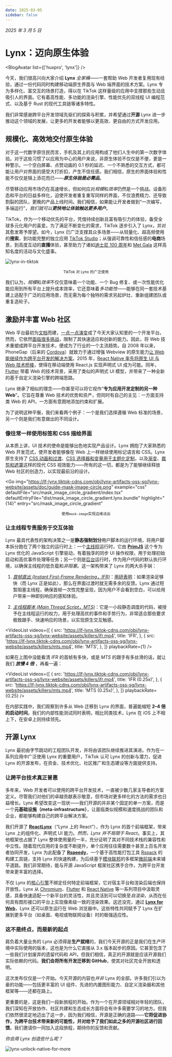 ```yaml
---
date: 2025-03-05
sidebar: false
---
```



_2025 年 3 月 5 日_

# Lynx：迈向原生体验

<BlogAvatar list={['huxpro', 'lynx']} />

今天，我们很高兴向大家介绍 **Lynx** _全家桶_——一套帮助 Web 开发者复用现有经验，通过一份代码同时构建移动端原生界面与 Web 端界面的技术方案。Lynx 专为多样化、富交互的场景打造，得以在 TikTok 这样量级的应用中支撑那些生动且吸引人的界面。它有着高性能、多功能的渲染引擎、性能优先的双线程 UI 编程范式、以及基于 Rust 的现代工具链等诸多特性。

我们非常感谢跨平台开发领域先驱们的探索与积累，并希望通过**开源** Lynx 进一步推动这个领域的发展，让更多的开发者能够以更高效、更自由的方式开发应用。

## 规模化、高效地交付原生体验

对于这一代数字原住民而言，手机及其上的应用构成了他们人生中的第一次数字体验。对于这些习惯了以应用为中心的用户来说，非原生体验不仅仅是不便，更是一种警示。一个空白屏幕、点赞动画的 0.1 秒的延迟、一个不熟悉的交互方式，都可能让用户对界面的感受大打折扣，产生不信任感。我们相信，原生的界面体验和性能不仅仅是锦上添花而已——**_原生体验是必需品_**。

尽管移动应用市场仍在高速增长，但如何应对*规模*和*效率*仍然是一个挑战。设备形态和平台的日益多样化，迫使开发者重复重写同样的界面，不仅浪费精力、还导致割裂的团队，更晚的产品上线时间。我们相信，如果能让开发者做到“一次编写，多端运行”，_我们就可以**更快地让体验触达更多用户**_。

TikTok，作为一个移动优先的平台，凭借持续创新且富有吸引力的体验，备受全球多元化用户的喜爱。为了满足不断变化的需求，TikTok 逐步引入了 Lynx，并对其愈发寄予厚望。如今，Lynx 已广泛支撑其众多场景——从轻量化、超高频使用的**搜索**，到功能完整的独立应用 [TikTok Studio](https://support.tiktok.com/en/using-tiktok/creating-videos/tiktok-studio)；从强调可靠性和信任感的**电商**场景，到高度互动的**直播**体验，甚至助力了诸如[迪士尼 100 周年](https://newsroom.tiktok.com/en-us/disney-100)和 [Met Gala](https://newsroom.tiktok.com/en-us/tiktok-goes-to-the-met-gala) 这样高知名度的活动与文化盛事。

![lynx-in-tiktok](https://lf-lynx.tiktok-cdns.com/obj/lynx-artifacts-oss-sg/lynx-website/assets/blog/lynx-in-tiktok.jpg)

<center>
  <span>
    <small>TikTok 对 Lynx 的广泛使用</small>
  </span>
</center>

我们认为，*规模*和*效率*不仅仅意味着一个功能、一个 Bug 修复、或一次性能优化能应用到所有平台上提升成本效率，它还意味着*多功能性*——能够在同一套技术基建上适配于广泛的应用场景，而无需为每个独特的需求另起炉灶、重新组建团队或重复造轮子。

## 激励并丰富 Web 社区

Web 平台最初为[文档](https://www.w3.org/People/Berners-Lee/WorldWideWeb.html)而建，[一点一点](https://extensiblewebmanifesto.org/#signatories)[演变](https://infrequently.org/2015/06/progressive-apps-escaping-tabs-without-losing-our-soul/)成了今天大家认知里的一个开发平台。然而，它依然[面临很多挑战](https://infrequently.org/2020/06/platform-adjacency-theory/)，限制了其快速适应和创新的能力。因此，将 Web 技术重塑成跨平台开发技术，便成为了行业的一个主流趋势。自 2008 年以来，PhoneGap（后来的 [Cordova](https://cordova.apache.org/)）就致力于通过增强 Webview 的原生能力[让 Web 能继续作为跨平台开发的解决方案](https://web.archive.org/web/20161210233245/http://phonegap.com/blog/2012/05/09/phonegap-beliefs-goals-and-philosophy/)。2015 年，[React Native 率先将原生 UI 与 Web 技术桥接](https://reactnative.dev/blog/2015/03/26/react-native-bringing-modern-web-techniques-to-mobile)，使得在移动端使用 React.js 实现声明式 UI 成为可能。同年，[Flutter](https://developers.googleblog.com/en/flutter-10-googles-portable-ui-toolkit/) 带着 Web 的技术背景，采用了类似的声明式 UI 模型，并带来了一种全新的基于自定义渲染引擎的跨端思路。

Lynx 继承了相似的理念——你甚至可以将它视作“**专为应用开发定制的另一种 Web**”。它旨在尊重 Web 技术的优势和资产，但同时有自己的主见：一方面支持类 Web 的 API，一方面有意图地添加约束和扩展。

为了说明这种平衡，我们来看两个例子：一个是我们选择遵循 Web 标准的场景，另一个则是我们有意做出的不同设计。

### 像往常一样使用标签和 CSS 描绘界面

从本质上讲，UI 技术的使命是能够出色地实现产品设计。Lynx 拥抱了大家熟悉的 Web 开发范式，使开发者能够像在 Web 上一样继续使用标记语言和 CSS。Lynx 原生支持了 [CSS 动画和过渡](/guide/styling/animation.html)、[CSS 选择器和变量用于主题化定制](/guide/styling/custom-theming.html)，以及[渐变](/guide/styling/appearance.html#gradient)、[裁剪和遮罩](/guide/styling/appearance.html#clipping-and-masking)这样的现代 CSS 视效能力——所有的这一切，都是为了能够继续释放 Web 社区的创造力，以实现最前沿的设计。

<Go
  img="https://lf-lynx.tiktok-cdns.com/obj/lynx-artifacts-oss-sg/lynx-website/assets/doc/guide-mask-image-circle.png"
  example="css"
  defaultFile="src/mask_image_circle_gradient/index.tsx"
  defaultEntryFile="dist/mask_image_circle_gradient.lynx.bundle"
  highlight="{14}"
  entry="src/mask_image_circle_gradient"
></Go>

<center>
  <span>
    <small>
      使用<code>mask-image</code>实现边缘淡出
    </small>
  </span>
</center>

### 让主线程专责服务于交互体验

Lynx 最具代表性的架构决策之一是**静态强制划分**用户脚本的运行环境，将用户脚本拆分跑在了两个独立的运行时上：一个[主线程](guide/spec.html#main-thread-or-lynx-main-thread)运行时，它由 [**PrimJS**](https://github.com/lynx-family/primjs) 这个专为 Lynx 优化的 JavaScript 引擎驱动，有着独享的同步 UI 操作权限，用于处理初始启动和高优事件处理等任务；另一个则是[后台](guide/spec.html#background-thread-aka-off-main-thread)运行时，作为用户代码的默认执行环境，以确保主线程的低负载和*非阻塞*。这一架构带来了 Lynx 的两大杀手锏：

1. [_首帧直出 (Instant First-Frame Rendering，IFR)_](/guide/interaction/ifr.html)：[用研表明](https://www.nngroup.com/articles/response-times-3-important-limits/)：如果渲染足够快（而 Lynx 正是如此），那么在界面过渡时就无需多余的反馈。Lynx 通过短暂阻塞主线程，确保首帧一次性完整呈现，因为用户不会看到空白，可以给用户带来一种即刻响应的感知体验。

1. [_主线程脚本 (Main Thread Script，MTS)_](/react/main-thread-script.html)：它是一小段静态调度的代码，被授予在主线程运行的权力，用于处理高优的事件和手势行为，非常适合那些要求极致跟手、快速响应的场景，以实现原生交互触感。

<VideoList
  videos={[
    {
      src: 'https://lf-lynx.tiktok-cdns.com/obj/lynx-artifacts-oss-sg/lynx-website/assets/killers/ifr.mp4',
      title: 'IFR',
    },
    {
      src: 'https://lf-lynx.tiktok-cdns.com/obj/lynx-artifacts-oss-sg/lynx-website/assets/killers/mts.mp4',
      title: 'MTS',
    },
  ]}
  playbackRate={1}
/>

如果在上图中没能看清 _IFR_ 的首帧有多快，或是 _MTS_ 的跟手有多丝滑的话，就让我们
**_放慢 4 倍_**
，再看一遍：

<VideoList
  videos={[
    {
      src: 'https://lf-lynx.tiktok-cdns.com/obj/lynx-artifacts-oss-sg/lynx-website/assets/killers/ifr.mp4',
      title: 'IFR (0.25x)',
    },
    {
      src: 'https://lf-lynx.tiktok-cdns.com/obj/lynx-artifacts-oss-sg/lynx-website/assets/killers/mts.mp4',
      title: 'MTS (0.25x)',
    },
  ]}
  playbackRate={0.25}
/>

在内部实践中，我们观察到许多从 Web 迁移到 Lynx 的界面，普遍能缩短 **2–4 倍的启动时间**。我们的内部性能测试同时表明，相比同类技术，Lynx 在 iOS 上不相上下，在安卓上则持续领先。

## 开源 Lynx

Lynx 最初由字节跳动的工程团队开发，并将由该团队继续推进其演进。作为在一系列应用中广泛使用 Lynx 的重要用户，TikTok 认可 Lynx 的创新与潜力，促进 Lynx 的开源发布，在资金、技术优化、社区推广和生态建设等方面提供支持。

### 让跨平台技术真正普惠

多年来，Web 开发者可以使用的跨平台开发技术，一直被少数几家主导者的方案定义。尽管我们对他们的卓越贡献表示敬意，但市场对更多样化的方法的需求也日益增长。Lynx 希望改变这一现状——我们开源的并非某个固定的单一方案，而是一个**元基础设施（meta-infrastructure）**，让面临类似规模和速度挑战的团队和企业，都能够构建自己的跨平台解决方案。

我们开源了 [**ReactLynx**](/react/)（“Lynx 上的 React”），作为 Lynx 的首个前端框架，带来 Lynx 上的组件化、声明式 UI 能力。_然而，Lynx 并不局限于 React_。事实上，其他框架也占据了 Lynx 整体使用量的一半，充分证明了其对不同技术栈的兼容性和中立性。随着现代应用的复杂度不断提升，单个应用往往需要数十甚至上百名开发者协同开发，Lynx 为此配备了 [**Rspeedy**](/rspeedy/)，一个基于高性能打包工具 [Rspack](https://rspack.dev/) 的构建工具链，支持 Lynx 的快速构建，为后续基于[模块联邦](https://module-federation.io/)的多框架[微前端](https://en.wikipedia.org/wiki/Micro_frontend)未来铺平道路。我们非常期待，能与开源 JavaScript 框架社区携手合作，为跨平台开发带来更丰富的选择。

不仅 Lynx 的[核心引擎](https://github.com/lynx-family/lynx)不绑定任何特定前端框架，它对宿主平台和渲染后端也保持开放性。Lynx 从 [Chromium](https://www.chromium.org/chromium-projects/)、[Flutter](https://github.com/flutter) 和 [React Native](https://github.com/facebook/react-native) 等一系列项目中汲取灵感，具备快速适配一个新平台的灵活性，并且灵活到可以切换至*自渲染*，从而在任何具有图形接口的平台上实现像素级一致的渲染效果。这还没完，通过 [**Lynx for Web**](https://github.com/lynx-family/lynx-stack/tree/main/packages/web-platform)，Lynx 还可以原生运行在 Web 浏览器中。这些特性共同赋予了 Lynx 在扩展到更多平台（如桌面、电视或物联网设备）时的极强适应性。

### 这不是终点，而是新的起点

肩负着大量业务的 Lynx 必须得是**生产就绪**的，我们今天开源的正是我们在生产环境中实际使用的版本，这也是为什么它直接从 3.x 版本起步的原因。它甚至包含了一些我们计划废弃的遗留代码和 API，但我们相信，真正的开源就是应该开源我们实际依赖的代码。**我们会将所有开发迁移到 GitHub**，使其对社区完全开放和透明。

这次发布仅仅是一个开始。今天开源的内容也*并非* Lynx 的全部。许多我们引以为豪的功能——包括更丰富的 UI 组件、先进的内置图形能力、自定义渲染器和其他框架等——还都在路上。

更重要的是，这是我们一段新旅程的开始。作为一个在开源领域相对年轻的团队，我们深知在开放协作、社区共建和生态成长方面将会有许多需要学习的地方。但我们依然很坚定地迈出了这一步，因为我们相信，开源是正确的道路——**它将促进协作，为跨平台技术带来新的可能性，并对给予了我们如此之多的开源社区进行回馈**。我们邀请你一同加入这段旅程，期待你的反馈和贡献。

_你会用 Lynx 创造些什么呢？_

![lynx-unlock-native-for-more](https://lf-lynx.tiktok-cdns.com/obj/lynx-artifacts-oss-sg/lynx-website/assets/blog/lynx-unlock-native-for-more.png)
